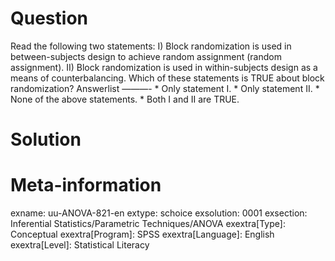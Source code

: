Question
========
Read the following two statements: I) Block randomization is used in between-subjects design to achieve random assignment (random assignment). II) Block randomization is used in within-subjects design as a means of counterbalancing. Which of these statements is TRUE about block randomization? 
Answerlist
----------
* Only statement I.
* Only statement II.
* None of the above statements.
* Both I and II are TRUE.


Solution
========

Meta-information
================
exname: uu-ANOVA-821-en
extype: schoice
exsolution: 0001
exsection: Inferential Statistics/Parametric Techniques/ANOVA
exextra[Type]: Conceptual
exextra[Program]: SPSS
exextra[Language]: English
exextra[Level]: Statistical Literacy
